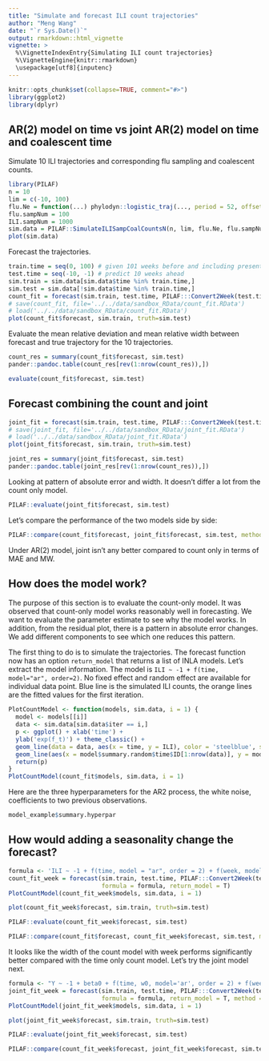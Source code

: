 ```yaml
---
title: "Simulate and forecast ILI count trajectories"
author: "Meng Wang"
date: "`r Sys.Date()`"
output: rmarkdown::html_vignette
vignette: >
  %\VignetteIndexEntry{Simulating ILI count trajectories}
  %\VignetteEngine{knitr::rmarkdown}
  \usepackage[utf8]{inputenc}
---
```


```r
knitr::opts_chunk$set(collapse=TRUE, comment="#>")
library(ggplot2)
library(dplyr)
```

## AR(2) model on time vs joint AR(2) model on time and coalescent time

Simulate 10 ILI trajectories and corresponding flu sampling and coalescent counts.

```r
library(PILAF)
n = 10
lim = c(-10, 100)
flu.Ne = function(...) phylodyn::logistic_traj(..., period = 52, offset = 26)
flu.sampNum = 100
ILI.sampNum = 1000
sim.data = PILAF::SimulateILISampCoalCountsN(n, lim, flu.Ne, flu.sampNum, ILI.sampNum)
plot(sim.data)
```

Forecast the trajectories. 

```r
train.time = seq(0, 100) # given 101 weeks before and including present
test.time = seq(-10, -1) # predict 10 weeks ahead
sim.train = sim.data[sim.data$time %in% train.time,]
sim.test = sim.data[!sim.data$time %in% train.time,]
count_fit = forecast(sim.train, test.time, PILAF:::Convert2Week(test.time), return_model = T)
# save(count_fit, file='../../data/sandbox_RData/count_fit.RData')
# load('../../data/sandbox_RData/count_fit.RData')
plot(count_fit$forecast, sim.train, truth=sim.test)
```

Evaluate the mean relative deviation and mean relative width between forecast and true trajectory for the 10 trajectories.


```r
count_res = summary(count_fit$forecast, sim.test)
pander::pandoc.table(count_res[rev(1:nrow(count_res)),])
```

```r
evaluate(count_fit$forecast, sim.test)
```

## Forecast combining the count and joint

```r
joint_fit = forecast(sim.train, test.time, PILAF:::Convert2Week(test.time), method='joint')
# save(joint_fit, file='../../data/sandbox_RData/joint_fit.RData')
# load('../../data/sandbox_RData/joint_fit.RData')
plot(joint_fit$forecast, sim.train, truth=sim.test)
```

```r
joint_res = summary(joint_fit$forecast, sim.test)
pander::pandoc.table(joint_res[rev(1:nrow(count_res)),])
```

Looking at pattern of absolute error and width. It doesn't differ a lot from the count only model. 

```r
PILAF::evaluate(joint_fit$forecast, sim.test)
```


Let's compare the performance of the two models side by side:

```r
PILAF::compare(count_fit$forecast, joint_fit$forecast, sim.test, method = c('count', 'joint'))
```

Under AR(2) model, joint isn't any better compared to count only in terms of MAE and MW. 


## How does the model work?

The purpose of this section is to evaluate the count-only model. It was observed that count-only model works reasonably well in forecasting. We want to evaluate the parameter estimate to see why the model works. In addition, from the residual plot, there is a pattern in absolute error changes. We add different components to see which one reduces this pattern. 

The first thing to do is to simulate the trajectories. The forecast function now has an option `return_model` that returns a list of INLA models. Let's extract the model information. The model is `ILI ~ -1 + f(time, model="ar", order=2)`. No fixed effect and random effect are available for individual data point. Blue line is the simulated ILI counts, the orange lines are the fitted values for the first iteration.

```r
PlotCountModel <- function(models, sim.data, i = 1) {
  model <- models[[i]]
  data <- sim.data[sim.data$iter == i,]
  p <- ggplot() + xlab('time') +
  ylab('exp(f_t)') + theme_classic() +
  geom_line(data = data, aes(x = time, y = ILI), color = 'steelblue', size = 0.5) +
  geom_line(aes(x = model$summary.random$time$ID[1:nrow(data)], y = model$summary.fitted.values$`0.5quant`[1:nrow(data)]), color = 'orange', size = 0.5)
  return(p)
}
PlotCountModel(count_fit$models, sim.data, i = 1)
```

Here are the three hyperparameters for the AR2 process, the white noise, coefficients to two previous observations. 

```r
model_example$summary.hyperpar
```


## How would adding a seasonality change the forecast?

```r
formula <- 'ILI ~ -1 + f(time, model = "ar", order = 2) + f(week, model = "rw1", cyclic = T)'
count_fit_week = forecast(sim.train, test.time, PILAF:::Convert2Week(test.time),
                          formula = formula, return_model = T)
PlotCountModel(count_fit_week$models, sim.data, i = 1)
```

```r
plot(count_fit_week$forecast, sim.train, truth=sim.test)
```

```r
PILAF::evaluate(count_fit_week$forecast, sim.test)
```

```r
PILAF::compare(count_fit$forecast, count_fit_week$forecast, sim.test, method = c('count', 'count_week'))
```

It looks like the width of the count model with week performs significantly better compared with the time only count model. Let's try the joint model next. 

```r
formula <- "Y ~ -1 + beta0 + f(time, w0, model='ar', order = 2) + f(week, w0, model='rw1', constr=F, cyclic=T) + f(time2, w, copy = 'time', fixed=F) + f(week2, w, copy='week', fixed=F)"
joint_fit_week = forecast(sim.train, test.time, PILAF:::Convert2Week(test.time),
                          formula = formula, return_model = T, method = 'joint')
PlotCountModel(joint_fit_week$models, sim.data, i = 1)
```
```r
plot(joint_fit_week$forecast, sim.train, truth=sim.test)
```

```r
PILAF::evaluate(joint_fit_week$forecast, sim.test)
```


```r
PILAF::compare(count_fit_week$forecast, joint_fit_week$forecast, sim.test, method = c('count_week', 'joint_week'))
```
